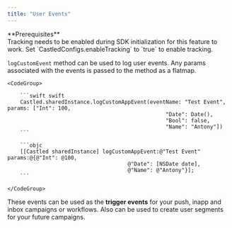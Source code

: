 ```yaml
---
title: "User Events"
---
```


<Note>
  **Prerequisites** <br />
  Tracking needs to be enabled during SDK initialization for this feature to work.
  Set `CastledConfigs.enableTracking` to `true` to enable tracking.
</Note>

`logCustomEvent` method can be used to log user events. Any params associated with the events is passed to the method as a flatmap.

    <CodeGroup>

        ```swift swift
        Castled.sharedInstance.logCustomAppEvent(eventName: "Test Event", params: ["Int": 100,
                                                      "Date": Date(),
                                                      "Bool": false,
                                                      "Name": "Antony"])
        ```

        ```objc
        [[Castled sharedInstance] logCustomAppEvent:@"Test Event" params:@{@"Int": @100,
                                          @"Date": [NSDate date],
                                          @"Name": @"Antony"}];
        ```

    </CodeGroup>

These events can be used as the **trigger events** for your push, inapp and inbox campaigns or workflows. Also can be used to create user segments for your future campaigns.

